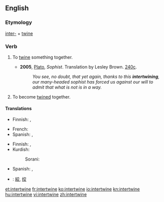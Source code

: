 ==English==

===Etymology===
[[inter-]] + [[twine]]

===Verb===
{{en-verb|intertwin|ing}}

# {{transitive}} To [[twine]] something together.
#* '''2005''', [[w:Plato|Plato]], ''Sophist''.  Translation by Lesley Brown. [[w:Stephanus pagination|240c]].
#*: ''You see, no doubt, that yet again, thanks to this '''intertwining''', our many-headed sophist has forced us against our will to admit that what is not is in a way.''
# {{intransitive}} To become [[twine]]d together.

====Translations====
{{trans-top|To twine something together}}
* Finnish: {{t-|fi|kietoa}}, {{t-|fi|punoa}}
{{trans-mid}}
* French: {{t|fr|enchevêtrer}}
* Spanish: {{t-|es|entretejer}}, {{t+|es|entrelazar}}
{{trans-bottom}}

{{trans-top|To become twined together}}
* Finnish: {{t-|fi|kietoutua}}, {{t-|fi|punoutua}}
* Kurdish:
*: Sorani: {{t|ku|تێکخستن|tr=tékxistin|sc=ku-Arab}}
{{trans-mid}}
* Spanish: {{t+|es|entretejerse}}, {{t+|es|entrelazarse}}
{{trans-bottom}}

{{checktrans-top}}
* {{ttbc|CJKV Characters}}: [[絞]], [[绞]]
{{checktrans-mid}}
{{checktrans-bottom}}

[[et:intertwine]]
[[fr:intertwine]]
[[ko:intertwine]]
[[io:intertwine]]
[[kn:intertwine]]
[[hu:intertwine]]
[[vi:intertwine]]
[[zh:intertwine]]